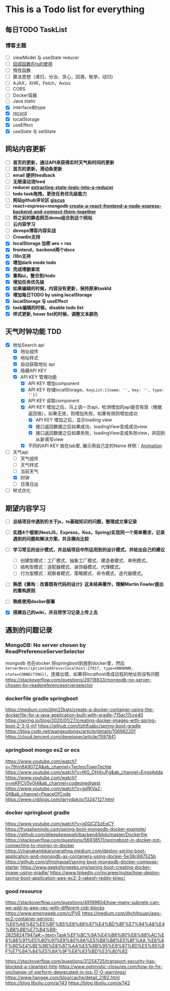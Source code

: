 
# This is a Todo list for everything
## 每日TODO TaskList
<TodoFeature />

### **博客主题**
  - [ ] viewModel 与 useState reducer
  - [ ] [回调函数在ts的使用](https://www.tslang.cn/docs/handbook/declaration-files/do-s-and-don-ts.html)
  - [ ] 惰性函数
  - [ ] 算法思想（递归，分治，贪心，回溯，枚举，动归）
  - [ ] AJAX，XHR，Fetch，Axios
  - [ ] CORS
  - [ ] Docker容器
  - [ ] Java static
  - [x] interface和type
  - [x] [record](https://zhuanlan.zhihu.com/p/356662885)
  - [x] localStorage
  - [x] useEffect
  - [x] useState 与 setState

## 网站内容更新
- [ ] **首页的更新，通过API来获得实时天气和时间的更新**
- [ ] **首页的更新，滑动条更新**
- [ ] **email 提供feedback**
- [ ] **无限滚动流feed**
- [ ] **reducer [extracting-state-logic-into-a-reducer](https://zh-hans.react.dev/learn/extracting-state-logic-into-a-reducer)**
- [ ] **todo task拖拽，更改任务优先级能力**
- [ ] **网站github评论区 [giscus](https://giscus.app/zh-CN)**
- [ ] **react+express+mongodb [create-a-react-frontend-a-node-express-backend-and-connect-them-together](https://www.freecodecamp.org/chinese/news/create-a-react-frontend-a-node-express-backend-and-connect-them-together/)**
- [ ] **将之前的静态网页demo组合到这个网站**
- [ ] **云内容学习**
- [ ] **devops博客内容实战**
- [ ] **Crowdin支持**
- [x] **localStorage 加密 aes + ras**
- [x] **frontend，backend两个docs**
- [x] **i18n支持**
- [x] **增加dark mode todo**
- [x] **完成增删查改**
- [x] **重构ui，整合到/todo**
- [x] **增加任务优先级**
- [x] **如果编辑的时候，内容没有更新，保持原来taskId**
- [x] **增加每日TODO by using localStorage**
- [x] **localStorage 与 useEffect**
- [x] **task编辑的时候，disable todo list**
- [x] **样式更新, hover list的时候，调整文本颜色**

## 天气时钟功能 TDD
- [x] 地址Search api
    - [x] 地址组件
    - [x] 地址样式
    - [x] 自动获取地址 api
    - [x] 隐藏API KEY
    - [x] API KEY 管理功能
        - [x] API KEY 增加component
        - [x] API KEY 存储localStorage，`keyList:[{name: '', key: '', type: ''}]`
        - [x] API KEY 读取component
        - [x] API KEY 增加之后，马上调一次api，检测增加的api是否有效（根据返回值），如果无效，则增加失败，如果有效则增加成功
            - [x] API KEY 增加之后，显示loading view
            - [x] 接口返回数据之后如果成功，loadingView变成成功view
            - [x] 接口返回数据之后如果失败，loadingView变成失败view，并回到从新填写view
        - [x] 不同的API KEY 放在tab里, 展示用自己定的Name 样例：[Animation](https://mui.com/material-ui/react-floating-action-button/#animation)
- [ ] 天气api
    - [ ] 天气组件
    - [ ] 天气样式
    - [ ] 当前天气
    - [x] 时钟
    - [ ] 日落日出
- [ ] 样式优化

## 期望内容学习
- [ ] **总结项目中遇到的关于js，ts基础知识的问题，整理成文章记录**
- [ ] **实践4个框架(NestJS，Express，Koa，Spring)实现同一个简单需求，记录遇到的问题和解决方案，并且横向比较**
- [ ] **学习常见的设计模式，并总结项目中所运用到的设计模式，并给出自己的建议**
    - [ ] 创建型模式：工厂模式、抽象工厂模式、建造者模式、单例模式。
    - [ ] 结构型模式：适配器模式、装饰器模式、代理模式。
    - [ ] 行为型模式：观察者模式、策略模式、命令模式、迭代器模式。
- [ ] **熟悉《重构：改善既有代码的设计》这本经典著作，理解Martin Fowler提出的重构原则**
- [ ] **熟练使用docker部署**
- [x] **搭建自己的wiki，并且将学习记录上传上去**


## 遇到的问题记录
### MongoDB: No server chosen by ReadPreferenceServerSelector
mongodb 也在docker
将springboot到放到docker里，然后`ServerDescription{address=localhost:27017, type=UNKNOWN, state=CONNECTING}]`，连接出错，如果将localhost改成远程的地址则没有问题
https://stackoverflow.com/questions/29718933/mongodb-no-server-chosen-by-readpreferenceserverselector


### dockerfile gradle springboot
https://medium.com/@m22kats/create-a-docker-container-using-the-dockerfile-for-a-java-application-built-with-gradle-715ac17cce40
https://spring.io/blog/2020/01/27/creating-docker-images-with-spring-boot-2-3-0-m1
https://github.com/lizhifuabc/spring-boot-gradle
https://blog.csdn.net/wangxudongx/article/details/106982201
https://cloud.tencent.com/developer/article/1597841

### springboot mongo es2 or ecs
https://www.youtube.com/watch?v=79Vn8A907ZA&ab_channel=TechnoTownTechie
https://www.youtube.com/watch?v=tKG_OH4vJFg&ab_channel=EnggAdda
https://www.youtube.com/watch?v=reKPCV5y0l4&ab_channel=codeonedigest
https://www.youtube.com/watch?v=gsfKVa2-GtI&ab_channel=PeaceOfCode
https://www.cnblogs.com/larrydpk/p/13247127.html



### docker springboot gradle
https://www.youtube.com/watch?v=g0QCZSzEqCY
https://frugalisminds.com/spring-boot-mongodb-docker-example/
https://github.com/dileepkeeppalli/backend/blob/master/Dockerfile
https://stackoverflow.com/questions/56938511/springboot-in-docker-not-connecting-to-mongo-in-docker
https://chanakambkarunarathna.medium.com/deploy-spring-boot-application-and-mongodb-as-containers-using-docker-5e38c687525b
https://github.com/sfmohassel/spring-boot-mongodb-docker-compose-starter
https://www.geeksforgeeks.org/spring-boot-creating-docker-image-using-gradle/
https://www.linkedin.cn/incareer/pulse/how-deploy-spring-boot-application-aws-ec2-3-rakesh-reddy-kjiwc/

### good resource
https://stackoverflow.com/questions/49199804/how-many-subnets-can-we-add-to-aws-vpc-with-different-cidr-blocks
https://www.emengweb.com/c/PVE
https://medium.com/@chihsuan/aws-ec2-container-service-%E6%A6%82%E5%BF%B5%E8%88%87%E4%BD%BF%E7%94%A8%E4%BB%8B%E7%B4%B9-28258247947a#:~:text=Task%EF%BC%9A%E4%B8%80%E8%88%AC%E6%88%91%E5%80%91%E9%80%9A%E5%B8%B8%E5%8F%AA,%E6%8F%90%E4%BE%9B%E8%87%AA%E5%8B%95%E9%87%8D%E5%95%9F%E7%9A%84%E5%8A%9F%E8%83%BD%E3%80%82



https://stackoverflow.com/questions/31254725/transport-security-has-blocked-a-cleartext-http
https://www.optimistic-closures.com/how-to-fix-onchange-of-perform-deprecated-in-ios-17-0-warnings/
https://www.hangge.com/blog/cache/detail_2182.html
https://blog.liboliu.com/a/143
https://blog.liboliu.com/a/142


